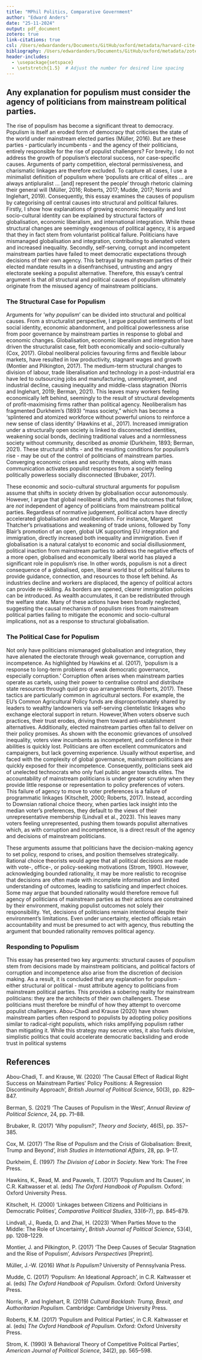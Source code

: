 ```yaml
---
title: "MPhil Politics, Comparative Government"
author: "Edward Anders"
date: "25-11-2024"
output: pdf_document
zotero: true
link-citations: true
csl: /Users/edwardanders/Documents/GitHub/oxford/metadata/harvard-cite-them-right.csl
bibliography: /Users/edwardanders/Documents/GitHub/oxford/metadata/zotero_library.bib
header-includes:
  - \usepackage{setspace}
  - \setstretch{1.5}  # Adjust the number for desired line spacing
---
```


## Any explanation for populism must consider the agency of politicians from mainstream political parties.

The rise of populism has become a significant threat to democracy. Populism is itself an eroded form of democracy that criticises the state of the world under mainstream elected parties (Müller, 2016). But are these parties - particularly incumbents - and the agency of their politicians, entirely responsible for the rise of populist challengers? For brevity, I do not address the growth of populism’s electoral success, nor case-specific causes. Arguments of party competition, electoral permissiveness, and charismatic linkages are therefore excluded. To capture all cases, I use a minimalist definition of populism where ‘populists are critical of elites … are always antipluralist … [and] represent the people’ through rhetoric claiming their general will (Müller, 2016; Roberts, 2017; Mudde, 2017; Norris and Inglehart, 2019). Consequently, this essay examines the causes of populism by categorising *all* central causes into structural and political failures. Firstly, I show how explanations of growing economic inequality and lost socio-cultural identity can be explained by structural factors of globalisation, economic liberalism, and international integration. While these structural changes are seemingly exogenous of political agency, it is argued that they in fact stem from voluntarist political failure. Politicians have mismanaged globalisation and integration, contributing to alienated voters and increased inequality. Secondly, self-serving, corrupt and incompetent mainstream parties have failed to meet democratic expectations through decisions of their own agency. This betrayal by mainstream parties of their elected mandate results in a disenfranchised, untrusting and angry electorate seeking a populist alternative. Therefore, this essay’s central argument is that *all* structural and political causes of populism ultimately originate from the misused agency of mainstream politicians.

### The Structural Case for Populism

Arguments for ‘*why* *populism*’ can be divided into structural and political causes. From a structuralist perspective, I argue populist sentiments of lost social identity, economic abandonment, and political powerlessness arise from poor governance by mainstream parties in response to global and economic changes. Globalisation, economic liberalism and integration have driven the structuralist case, felt both economically and socio-culturally (Cox, 2017). Global neoliberal policies favouring firms and flexible labour markets, have resulted in low productivity, stagnant wages and growth (Montier and Pilkington, 2017). The medium-term structural changes to division of labour, trade liberalisation and technology in a post-industrial era have led to outsourcing jobs and manufacturing, unemployment, and industrial decline, causing inequality and middle-class stagnation (Norris and Inglehart, 2019; Berman, 2021). This leaves many workers feeling economically left behind, seemingly to the result of structural developments of profit-maximising firms rather than political agency. Neoliberalism has fragmented Durkheim’s (1893) “mass society,” which has become a ‘splintered and atomized workforce without powerful unions to reinforce a new sense of class identity’ (Hawkins et al., 2017). Increased immigration under a structurally open society is linked to disconnected identities, weakening social bonds, declining traditional values and a normlessness society without community, described as *anomie* (Durkheim, 1893; Berman, 2021). These structural shifts - and the resulting conditions for populism’s rise - may be out of the control of politicians of mainstream parties. Converging economic crises and security threats, along with mass communication activates populist responses from a society feeling politically powerless socially disconnected (Brubaker, 2017).

These economic and socio-cultural structural arguments for populism assume that shifts in society driven by globalisation occur autonomously. However, I argue that global neoliberal shifts, and the outcomes that follow, are *not* independent of agency of politicians from mainstream political parties. Regardless of normative judgement, political actors have directly accelerated globalisation and neoliberalism. For instance, Margaret Thatcher’s privatisations and weakening of trade unions, followed by Tony Blair’s promotion of an open, global UK supporting EU integration and immigration, directly increased both inequality and immigration. Even if globalisation is a natural catalyst to economic and social disillusionment, political inaction from mainstream parties to address the negative effects of a more open, globalised and economically liberal world has played a significant role in populism’s rise. In other words, populism is not a direct consequence of a globalised, open, liberal world but of political failures to provide guidance, connection, and resources to those left behind. As industries decline and workers are displaced, the agency of political actors can provide re-skilling. As borders are opened, clearer immigration policies can be introduced. As wealth accumulates, it can be redistributed through the welfare state. Many of these actions have been broadly neglected, suggesting the causal mechanism of populism rises from mainstream political parties failing to mitigate the economic and socio-cultural implications, not as a response to structural globalisation.

### The Political Case for Populism

Not only have politicians mismanaged globalisation and integration, they have alienated the electorate through weak governance, corruption and incompetence. As highlighted by Hawkins et al. (2017), ‘populism is a response to long-term problems of weak democratic governance, especially corruption.’ Corruption often arises when mainstream parties operate as cartels, using their power to centralise control and distribute state resources through quid pro quo arrangements (Roberts, 2017). These tactics are particularly common in agricultural sectors. For example, the EU’s Common Agricultural Policy funds are disproportionately shared by leaders to wealthy landowners via self-serving clientelistic linkages who exchange electoral support in return. However,When voters observe such practices, their trust erodes, driving them toward anti-establishment alternatives. Additionally, elected mainstream parties often fail to deliver on their policy promises. As shown with the economic grievances of unsolved inequality, voters view incumbents as incompetent, and confidence in their abilities is quickly lost. Politicians are often excellent communicators and campaigners, but lack governing experience. Usually without expertise, and faced with the complexity of global governance, mainstream politicians are quickly exposed for their incompetence. Consequently, politicians seek aid of unelected technocrats who only fuel public anger towards elites. The accountability of mainstream politicians is under greater scrutiny when they provide little response or representation to policy preferences of voters. This failure of agency to move to voter preferences is a failure of programmatic linkages (Kitschelt, 2000; Roberts, 2017). Instead, according to Downsian rational choice theory, when parties lack insight into the median voter’s preferences, they default to the views of their unrepresentative membership (Lindvall et al., 2023). This leaves many voters feeling unrepresented, pushing them towards populist alternatives which, as with corruption and incompetence, is a direct result of the agency and decisions of mainstream politicians.

These arguments assume that politicians have the decision-making agency to set policy, respond to crises, and position themselves strategically. Rational choice theorists would agree that all political decisions are made with vote-, office-, or policy-seeking motivations (Strom, 1990). However, acknowledging bounded rationality, it may be more realistic to recognise that decisions are often made with incomplete information and limited understanding of outcomes, leading to satisficing and imperfect choices. Some may argue that bounded rationality would therefore remove full agency of politicians of mainstream parties as their actions are constrained by their environment, making populist outcomes not solely their responsibility. Yet, decisions of politicians remain intentional despite their environment’s limitations. Even under uncertainty, elected officials retain accountability and must be presumed to act with agency, thus rebutting the argument that bounded rationality removes political agency.

### Responding to Populism

This essay has presented two key arguments: structural causes of populism stem from decisions made by mainstream politicians, and political factors of corruption and incompetence also arise from the discretion of decision making. As a result, it is concluded that any explanation for populism - either structural or political - must attribute agency to politicians from mainstream political parties. This provides a sobering reality for mainstream politicians: they are the architects of their own challengers. These politicians must therefore be mindful of how they attempt to overcome populist challengers. Abou-Chadi and Krause (2020) have shown mainstream parties often respond to populists by adopting policy positions similar to radical-right populists, which risks amplifying populism rather than mitigating it. While this strategy may secure votes, it also fuels divisive, simplistic politics that could accelerate democratic backsliding and erode trust in political systems

## References

Abou-Chadi, T. and Krause, W. (2020) ‘The Causal Effect of Radical Right Success on Mainstream Parties’ Policy Positions: A Regression Discontinuity Approach’, *British Journal of Political Science*, 50(3), pp. 829–847.

Berman, S. (2021) ‘The Causes of Populism in the West’, *Annual Review of Political Science*, 24, pp. 71–88.

Brubaker, R. (2017) ‘Why populism?’, *Theory and Society*, 46(5), pp. 357–385.

Cox, M. (2017) ‘The Rise of Populism and the Crisis of Globalisation: Brexit, Trump and Beyond’, *Irish Studies in International Affairs*, 28, pp. 9–17.

Durkheim, É. (1997) *The Division of Labor in Society*. New York: The Free Press.

Hawkins, K., Read, M. and Pauwels, T. (2017) ‘Populism and Its Causes’, in C.R. Kaltwasser et al. (eds) *The Oxford Handbook of Populism*. Oxford: Oxford University Press.

Kitschelt, H. (2000) ‘Linkages between Citizens and Politicians in Democratic Polities’, *Comparative Political Studies*, 33(6–7), pp. 845–879.

Lindvall, J., Rueda, D. and Zhai, H. (2023) ‘When Parties Move to the Middle: The Role of Uncertainty’, *British Journal of Political Science*, 53(4), pp. 1208–1229.

Montier, J. and Pilkington, P. (2017) ‘The Deep Causes of Secular Stagnation and the Rise of Populism’, *Advisors Perspectives* [Preprint].

Müller, J.-W. (2016) *What Is Populism?* University of Pennsylvania Press.

Mudde, C. (2017) ‘Populism: An Ideational Approach’, in C.R. Kaltwasser et al. (eds) *The Oxford Handbook of Populism*. Oxford: Oxford University Press.

Norris, P. and Inglehart, R. (2019) *Cultural Backlash: Trump, Brexit, and Authoritarian Populism*. Cambridge: Cambridge University Press.

Roberts, K.M. (2017) ‘Populism and Political Parties’, in C.R. Kaltwasser et al. (eds) *The Oxford Handbook of Populism*. Oxford: Oxford University Press.

Strom, K. (1990) ‘A Behavioral Theory of Competitive Political Parties’, *American Journal of Political Science*, 34(2), pp. 565–598.
